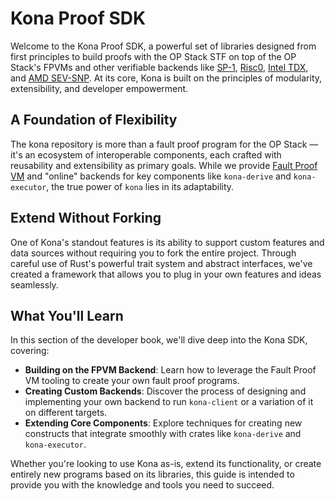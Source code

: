 # Kona Proof SDK

Welcome to the Kona Proof SDK, a powerful set of libraries designed
from first principles to build proofs with the OP Stack STF on top
of the OP Stack's FPVMs and other verifiable backends like [SP-1][sp-1],
[Risc0][rzero], [Intel TDX][tdx], and [AMD SEV-SNP][sev-snp]. At its
core, Kona is built on the principles of modularity, extensibility,
and developer empowerment.

## A Foundation of Flexibility

The kona repository is more than a fault proof program for the OP Stack
— it's an ecosystem of interoperable components, each crafted with
reusability and extensibility as primary goals. While we provide
[Fault Proof VM](/glossary#fault-proof-vm) and "online" backends
for key components like `kona-derive` and `kona-executor`, the true
power of `kona` lies in its adaptability.

## Extend Without Forking

One of Kona's standout features is its ability to support custom
features and data sources without requiring you to fork the entire
project. Through careful use of Rust's powerful trait system and
abstract interfaces, we've created a framework that allows you to
plug in your own features and ideas seamlessly.

## What You'll Learn

In this section of the developer book, we'll dive deep into the Kona SDK, covering:
* **Building on the FPVM Backend**: Learn how to leverage the Fault Proof VM tooling to create your own fault proof programs.
* **Creating Custom Backends**: Discover the process of designing and implementing your own backend to run `kona-client` or a variation of it on different targets.
* **Extending Core Components**: Explore techniques for creating new constructs that integrate smoothly with crates like `kona-derive` and `kona-executor`.

Whether you're looking to use Kona as-is, extend its functionality, or create entirely new programs based on its libraries,
this guide is intended to provide you with the knowledge and tools you need to succeed.

[sp-1]: https://github.com/succinct-labs/sp-1
[rzero]: https://github.com/risc0/risc0
[tdx]: https://www.intel.com/content/www/us/en/developer/tools/trust-domain-extensions/documentation.html
[sev-snp]: https://www.amd.com/en/developer/sev.html

[op-stack]: https://github.com/ethereum-optimism/optimism
[op-program]: https://github.com/ethereum-optimism/optimism/tree/develop/op-program
[cannon]: https://github.com/ethereum-optimism/optimism/tree/develop/cannon
[cannon-rs]: https://github.com/op-rs/cannon-rs
[asterisc]: https://github.com/ethereum-optimism/asterisc
[fp-specs]: https://specs.optimism.io/experimental/fault-proof/index.html
[fpp-specs]: https://specs.optimism.io/experimental/fault-proof/index.html#fault-proof-program
[preimage-specs]: https://specs.optimism.io/experimental/fault-proof/index.html#pre-image-oracle
[cannon-specs]: https://specs.optimism.io/experimental/fault-proof/cannon-fault-proof-vm.html#cannon-fault-proof-virtual-machine
[l2-output-root]: https://specs.optimism.io/protocol/proposals.html#l2-output-commitment-construction
[op-succinct]: https://github.com/succinctlabs/op-succinct
[revm]: https://github.com/bluealloy/revm

[kona]: https://github.com/op-rs/kona
[issues]: https://github.com/op-rs/kona/issues
[new-issue]: https://github.com/op-rs/kona/issues/new
[contributing]: https://github.com/op-rs/kona/tree/main/CONTRIBUTING.md

[op-labs]: https://github.com/ethereum-optimism
[bad-boi-labs]: https://github.com/BadBoiLabs
